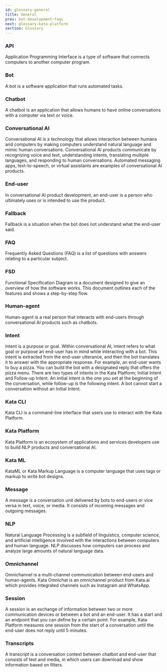 ```yaml
---
id: glossary-general
title: General
prev: bot-development-faqs
next: glossary-kata-platform
section: Glossary
---
```


### API

Application Programming Interface is a type of software that connects computers to another computer program.

### Bot

A bot is a software application that runs automated tasks.

### Chatbot

A chatbot is an application that allows humans to have online conversations with a computer via text or voice.

### Conversational AI

Conversational AI is a technology that allows interaction between humans and computers by making computers understand natural language and mimic human conversations. Conversational AI products communicate by recognizing voice and text, understanding intents, translating multiple languages, and responding to human conversations. Automated messaging apps, text-to-speech, or virtual assistants are examples of conversational AI products.

### End-user

In conversational AI product development, an end-user is a person who ultimately uses or is intended to use the product.

### Fallback

Fallback is a situation when the bot does not understand what the end-user said.

### FAQ

Frequently Asked Questions (FAQ) is a list of questions with answers relating to a particular subject.

### FSD

Functional Specification Diagram is a document designed to give an overview of how the software works. This document outlines each of the features and shows a step-by-step flow.

### Human-agent

Human-agent is a real person that interacts with end-users through conversational AI products such as chatbots.

### Intent

Intent is a purpose or goal. Within conversational AI, intent refers to what goal or purpose an end-user has in mind while interacting with a bot. This intent is extracted from the end-user utterance, and then the bot translates it to answer with the appropriate response. For example, an end-user wants to buy a pizza. You can build the bot with a designated reply that offers the pizza menu.
There are two types of intents in the Kata Platform; Initial Intent and Follow-up Intent. An initial intent is the one you set at the beginning of the conversation, while follow-up is the following intent. A bot cannot start a conversation without an Initial Intent.

### Kata CLI

Kata CLI is a command-line interface that users use to interact with the Kata Platform.

### Kata Platform

Kata Platform is an ecosystem of applications and services developers use to build NLP products and conversational AI.

### Kata ML

KataML or Kata Markup Language is a computer language that uses tags or markup to write bot designs.

### Message

A message is a conversation unit delivered by bots to end-users or vice versa in text, voice, or media. It consists of incoming messages and outgoing messages.

### NLP

Natural Language Processing is a subfield of linguistics, computer science, and artificial intelligence involved with the interactions between computers and human language. NLP discusses how computers can process and analyze large amounts of natural language data.

### Omnichannel

Omnichannel is a multi-channel communication between end-users and human-agents. Kata Omnichat is an omnichannel product from Kata.ai which provides integrated channels such as Instagram and WhatsApp.

### Session

A session is an exchange of information between two or more communication devices or between a bot and an end-user. It has a start and an endpoint that you can define by a certain point. For example, Kata Platform measures one session from the start of a conversation until the end-user does not reply until 5 minutes.

### Transcripts

A transcript is a conversation context between chatbot and end-user that consists of text and media, in which users can download and show information based on filters.
